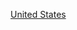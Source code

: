 {{Commons category|2020 disestablishments in the United States}}
{{DisestcatCountry|202|0|美國}}
[[Category:2020年北美洲廢除|United States]]
